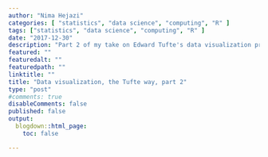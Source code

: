 ```yaml
---
author: "Nima Hejazi"
categories: [ "statistics", "data science", "computing", "R" ]
tags: ["statistics", "data science", "computing", "R" ]
date: "2017-12-30"
description: "Part 2 of my take on Edward Tufte's data visualization principles"
featured: ""
featuredalt: ""
featuredpath: ""
linktitle: ""
title: "Data visualization, the Tufte way, part 2"
type: "post"
#comments: true
disableComments: false
published: false
output:
  blogdown::html_page:
    toc: false

---
```


